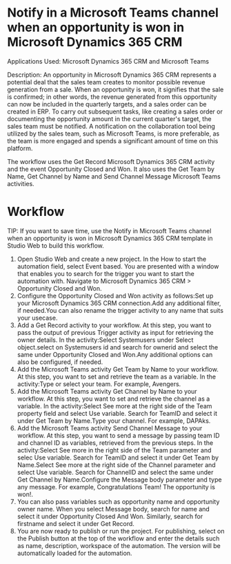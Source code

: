 ﻿# Notify in a Microsoft Teams channel when an opportunity is won in Microsoft Dynamics 365 CRM

Applications Used: Microsoft Dynamics 365 CRM and Microsoft Teams

Description: An opportunity in Microsoft Dynamics 365 CRM represents a potential
            deal that the sales team creates to monitor possible revenue generation from a sale.
            When an opportunity is won, it signifies that the sale is confirmed; in other words, the
            revenue generated from this opportunity can now be included in the quarterly targets,
            and a sales order can be created in ERP. To carry out subsequent tasks, like creating a
            sales order or documenting the opportunity amount in the current quarter's target, the
            sales team must be notified. A notification on the collaboration tool being utilized by
            the sales team, such as Microsoft Teams, is more preferable, as the team is more engaged
            and spends a significant amount of time on this platform.

The workflow uses the Get Record Microsoft Dynamics 365 CRM activity and the event
                Opportunity Closed and Won. It also uses the Get Team by Name, Get
                Channel by Name and Send Channel Message Microsoft Teams activities.

# Workflow

TIP: If you want to save time, use the Notify in Microsoft Teams channel
                    when an opportunity is won in Microsoft Dynamics 365 CRM template in Studio
                Web to build this workflow.

1. Open Studio Web and create a new project. In the How to start the automation field, select Event based. You are presented with a window that enables you to search for the trigger you want to start the automation with. Navigate to Microsoft Dynamics 365 CRM > Opportunity Closed and Won.
2. Configure the Opportunity Closed and Won activity as follows:Set up your Microsoft Dynamics 365 CRM connection.Add any additional filter, if needed.You can also rename the trigger activity to any name that suits your usecase.
3. Add a Get Record activity to your workflow. At this step, you want to pass the output of previous Trigger activity as input for retrieving the owner details. In the activity:Select Systemusers under Select object.select on Systemusers id and search for ownerid and select the same under Opportunity Closed and Won.Any additional options can also be configured, if needed.
4. Add the Microsoft Teams activity Get Team by Name to your workflow. At this step, you want to set and retrieve the team as a variable. In the activity:Type or select your team. For example, Avengers.
5. Add the Microsoft Teams activity Get Channel by Name to your workflow. At this step, you want to set and retrieve the channel as a variable. In the activity:Select See more at the right side of the Team property field and select Use variable. Search for TeamID and select it under Get Team by Name.Type your channel. For example, DAPAks.
6. Add the Microsoft Teams activity Send Channel Message to your workflow. At this step, you want to send a message by passing team ID and channel ID as variables, retrieved from the previous steps. In the activity:Select See more in the right side of the Team parameter and selec Use variable. Search for TeamID and select it under Get Team by Name.Select See more at the right side of the Channel parameter and select Use variable. Search for ChannelID and select the same under Get Channel by Name.Configure the Message body parameter and type any message. For example, Congratulations Team! The opportunity is won!.
7. You can also pass variables such as opportunity name and opportunity owner name. When you select Message body, search for name and select it under Opportunity Closed And Won. Similarly, search for firstname and select it under Get Record.
8. You are now ready to publish or run the project. For publishing, select on the Publish button at the top of the workflow and enter the details such as name, description, workspace of the automation. The version will be automatically loaded for the automation.
